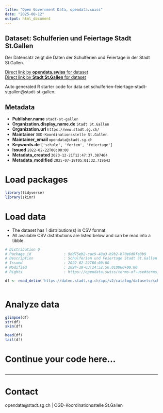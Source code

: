 ```yaml
---
title: "Open Government Data, opendata.swiss"
date: "2025-08-12"
output: html_document
---
```


## Dataset: Schulferien und Feiertage Stadt St.Gallen

Der Datensatz zeigt die Daten der Schulferien und Feiertage in der Stadt St.Gallen.

[Direct link by **opendata.swiss** for dataset](https://opendata.swiss/de/dataset/schulferien-und-feiertage-stadt-st-gallen)<br>
[Direct link by **Stadt St.Gallen** for dataset](https://daten.stadt.sg.ch/explore/dataset/schulferien-feiertage-stadt-stgallen/)

Auto generated R starter code for data set schulferien-feiertage-stadt-stgallen@stadt-st-gallen.

## Metadata

- **Publisher.name** `stadt-st-gallen`
- **Organization.display_name.de** `Stadt St.Gallen`
- **Organization.url** `https://www.stadt.sg.ch/`
- **Maintainer** `OGD-Koordinationsstelle St.Gallen`
- **Maintainer_email** `opendata@stadt.sg.ch`
- **Keywords.de** `['schule', 'ferien', 'feiertage']`
- **Issued** `2022-02-22T00:00:00`
- **Metadata_created** `2023-12-21T12:47:37.387464`
- **Metadata_modified** `2025-07-18T05:01:32.719643`


# Load packages

```r

library(tidyverse)
library(skimr)

```

# Load data

-   The dataset has 1 distribution(s) in CSV format.
-   All available CSV distributions are listed below and can be read into a tibble.

```r

# Distribution 0
# Package_id               : 9dd75eb2-cac9-48a3-b9b2-b70e6d8fa3b9
# Description              : Schulferien und Feiertage Stadt St.Gallen (csv)
# Issued                   : 2022-02-22T00:00:00
# Modified                 : 2024-10-03T14:52:50.010000+00:00
# Rights                   : https://opendata.swiss/terms-of-use#terms_by

df <- read_delim('https://daten.stadt.sg.ch/api/v2/catalog/datasets/schulferien-feiertage-stadt-stgallen/exports/csv?use_labels=true')



```

# Analyze data

```r

glimpse(df)
str(df)
skim(df)

head(df)
tail(df)

```

# Continue your code here...

```r

```

------------------------------------------------------------------------

# Contact

opendata@stadt.sg.ch | OGD-Koordinationsstelle St.Gallen
